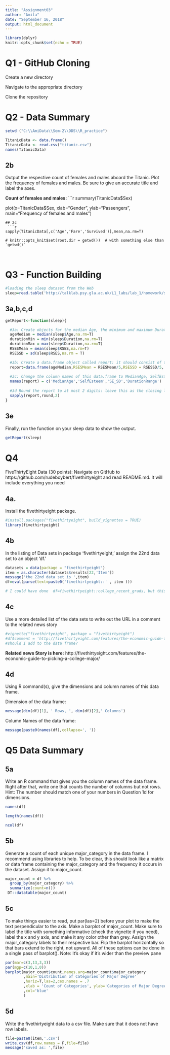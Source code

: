 ---
title: "Assignment03"
author: "Amita"
date: "September 16, 2018"
output: html_document
---

```{r setup, include=FALSE}
library(dplyr)
knitr::opts_chunk$set(echo = TRUE)
```
  
# Q1 - GitHub Cloning
<!--
# The default directory is the root of the user folder
# changed the directory to desired directory by using the powershell command

  set-location C:\AmiData\dds
-->

  Create a new directory
<!--  
  md c:\AmiData\dds\GitPractice
-->

  Navigate to the appropriate directory 
<!--  

  cd c:\
  dir
  ls
-->  

  Clone the repository
<!--  
  git clone https://github.com/caesar0301/awesome-public-datasets

-->

# Q2 - Data Summary 

```{r echo=FALSE}
setwd ("C:\\AmiData\\Sem-2\\DDS\\R_practice")

TitanicData <- data.frame()
TitanicData <- read.csv("titanic.csv")
names(TitanicData)
```

## 2b

Output the respective count of females and males aboard the Titanic. Plot the frequency of females and males. Be sure to give an accurate title and label the axes.

**Count of females and males:**
 ```{r} 
summary(TitanicData$Sex)

plot(x=TitanicData$Sex, xlab="Gender", ylab="Passengers", main="Frequency of females and males")
```
## 2c
 ```{r} 

sapply(TitanicData[,c('Age','Fare','Survived')],mean,na.rm=T)

# knitr::opts_knit$set(root.dir = getwd())  # with something else than `getwd()`
```

</br>

# Q3 - Function Building

```{r}
#loading the sleep dataset from the Web
sleep=read.table('http://talklab.psy.gla.ac.uk/L1_labs/lab_1/homework/sleep_data_01.csv',header=T,sep=',')
```

## 3a,b,c,d

```{r}
getReport<-function(sleep){

  #3a: Create objects for the median Age, the minimum and maximum Duration of sleep, and the mean and standard deviation of the Rosenberg Self Esteem scale (RSES). You may need to specify a few options like in Problem 2 and live session.
  ageMedian = median(sleep$Age,na.rm=T)
  durationMin = min(sleep$Duration,na.rm=T)
  durationMax = max(sleep$Duration,na.rm=T)
  RSESMean = mean(sleep$RSES,na.rm=T)
  RSESSD = sd(sleep$RSES,na.rm = T)

  #3b: Create a data.frame object called report: it should consist of the median age, the RSES mean and standard deviation respectively divided by five (since there are five questions and these scores are summed), and the range of Duration (the statistical definition of range; it should be a single number.)
  report=data.frame(ageMedian,RSESMean = RSESMean/5,RSESSD = RSESSD/5, range = durationMax - durationMin)
    
  #3c: Change the column names of this data.frame to MedianAge, SelfEsteem, SE_SD, and DurationRange.
  names(report) = c('MedianAge','SelfEsteem','SE_SD','DurationRange')
  
  #3d Round the report to at most 2 digits: leave this as the closing line to the function.
  sapply(report,round,2)
}
```
## 3e

Finally, run the function on your sleep data to show the output.


```{r}
getReport(sleep)
```
# Q4

FiveThirtyEight Data (30 points): Navigate on GitHub to https://github.com/rudeboybert/fivethirtyeight and read README.md. It will include everything you need

## 4a.

Install the fivethirtyeight package.

```{r}
#install.packages("fivethirtyeight", build_vignettes = TRUE)
library(fivethirtyeight)
```

## 4b

In the listing of Data sets in package ‘fivethirtyeight,’ assign the 22nd data set to an object ‘df.’

```{r}
datasets = data(package = "fivethirtyeight")
item = as.character(datasets$results[22,'Item'])
message('the 22nd data set is ',item)
df=eval(parse(text=paste0('fivethirtyeight::' , item ))) 

# I could have done  df=fivethirtyeight::college_recent_grads, but this is more fun....
```

## 4c

Use a more detailed list of the data sets to write out the URL in a comment to the related news story

```{r}
#vignette("fivethirtyeight", package = "fivethirtyeight")
#df$comment = 'http://fivethirtyeight.com/features/the-economic-guide-to-picking-a-college-major/' ?
#should I add to the data frame?

```

**Related news Story is here:** http://fivethirtyeight.com/features/the-economic-guide-to-picking-a-college-major/


## 4d

Using R command(s), give the dimensions and column names of this data frame.

Dimension of the data frame:
```{r}
message(dim(df)[1], ' Rows, ', dim(df)[2],' Columns')
```

Column Names of the data frame:
```{r}
message(paste0(names(df),collapse=', '))
```

# Q5 Data Summary 

## 5a
 
Write an R command that gives you the column names of the data frame. Right after that, write one that counts the number of columns but not rows. Hint: The number should match one of your numbers in Question 1d for dimensions.

```{r}
names(df)

length(names(df))

ncol(df)
```

## 5b 

Generate a count of each unique major_category in the data frame. I recommend using libraries to help. To be clear, this should look like a matrix or data frame containing the major_category and the frequency it occurs in the dataset. Assign it to major_count.

```{r}
major_count = df %>% 
  group_by(major_category) %>%
  summarize(count=n())
 DT::datatable(major_count)
```

## 5c

To make things easier to read, put par(las=2) before your plot to make the text perpendicular to the axis. Make a barplot of major_count. Make sure to label the title with something informative (check the vignette if you need), label the x and y axis, and make it any color other than grey. Assign the major_category labels to their respective bar. Flip the barplot horizontally so that bars extend to the right, not upward. All of these options can be done in a single pass of barplot(). Note: It’s okay if it’s wider than the preview pane

```{r}
par(mar=c(3,13,3,3))
par(mgp=c(10,1,0))
barplot(major_count$count,names.arg=major_count$major_category
        ,main='Distribution of Categories of Major Degree'
        ,horiz=T,las=2,cex.names = .7
        ,xlab = 'Count of Categories', ylab='Categories of Major Degree'
        ,col='blue'
        )
```

## 5d

Write the fivethirtyeight data to a csv file. Make sure that it does not have row labels.

```{r}
file=paste0(item,'.csv')
write.csv(df,row.names = F,file=file)
message('saved as: ',file)
```




